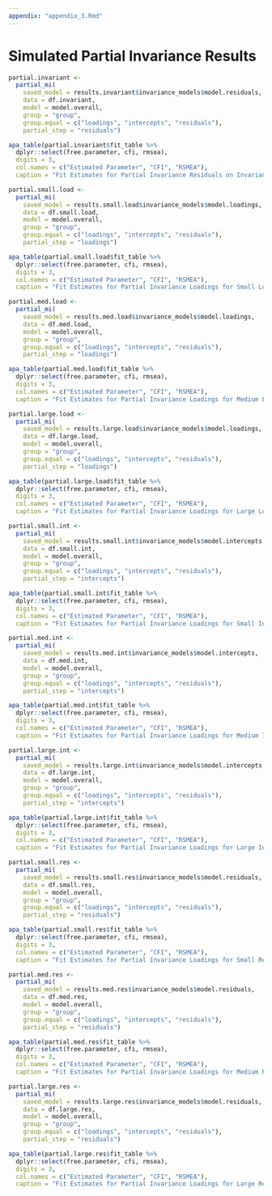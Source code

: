 ```yaml
---
appendix: "appendix_3.Rmd"
---
```


# Simulated Partial Invariance Results

```r
partial.invariant <-
  partial_mi(
    saved_model = results.invariant$invariance_models$model.residuals,
    data = df.invariant,
    model = model.overall,
    group = "group",
    group.equal = c("loadings", "intercepts", "residuals"),
    partial_step = "residuals")

apa_table(partial.invariant$fit_table %>% 
  dplyr::select(free.parameter, cfi, rmsea), 
  digits = 3, 
  col.names = c("Estimated Parameter", "CFI", "RSMEA"),
  caption = "Fit Estimates for Partial Invariance Residuals on Invariant Data")
```

```r
partial.small.load <-
  partial_mi(
    saved_model = results.small.load$invariance_models$model.loadings,
    data = df.small.load,
    model = model.overall,
    group = "group",
    group.equal = c("loadings", "intercepts", "residuals"),
    partial_step = "loadings")

apa_table(partial.small.load$fit_table %>% 
  dplyr::select(free.parameter, cfi, rmsea), 
  digits = 3, 
  col.names = c("Estimated Parameter", "CFI", "RSMEA"),
  caption = "Fit Estimates for Partial Invariance Loadings for Small Loading Data")
```

```r
partial.med.load <-
  partial_mi(
    saved_model = results.med.load$invariance_models$model.loadings,
    data = df.med.load,
    model = model.overall,
    group = "group",
    group.equal = c("loadings", "intercepts", "residuals"),
    partial_step = "loadings")

apa_table(partial.med.load$fit_table %>% 
  dplyr::select(free.parameter, cfi, rmsea), 
  digits = 3, 
  col.names = c("Estimated Parameter", "CFI", "RSMEA"),
  caption = "Fit Estimates for Partial Invariance Loadings for Medium Loading Data")
```

```r
partial.large.load <-
  partial_mi(
    saved_model = results.large.load$invariance_models$model.loadings,
    data = df.large.load,
    model = model.overall,
    group = "group",
    group.equal = c("loadings", "intercepts", "residuals"),
    partial_step = "loadings")

apa_table(partial.large.load$fit_table %>% 
  dplyr::select(free.parameter, cfi, rmsea), 
  digits = 3, 
  col.names = c("Estimated Parameter", "CFI", "RSMEA"),
  caption = "Fit Estimates for Partial Invariance Loadings for Large Loading Data")
```

```r
partial.small.int <-
  partial_mi(
    saved_model = results.small.int$invariance_models$model.intercepts,
    data = df.small.int,
    model = model.overall,
    group = "group",
    group.equal = c("loadings", "intercepts", "residuals"),
    partial_step = "intercepts")

apa_table(partial.small.int$fit_table %>% 
  dplyr::select(free.parameter, cfi, rmsea), 
  digits = 3, 
  col.names = c("Estimated Parameter", "CFI", "RSMEA"),
  caption = "Fit Estimates for Partial Invariance Loadings for Small Intercept Data")
```

```r
partial.med.int <-
  partial_mi(
    saved_model = results.med.int$invariance_models$model.intercepts,
    data = df.med.int,
    model = model.overall,
    group = "group",
    group.equal = c("loadings", "intercepts", "residuals"),
    partial_step = "intercepts")

apa_table(partial.med.int$fit_table %>% 
  dplyr::select(free.parameter, cfi, rmsea), 
  digits = 3, 
  col.names = c("Estimated Parameter", "CFI", "RSMEA"),
  caption = "Fit Estimates for Partial Invariance Loadings for Medium Intercept Data")
```

```r
partial.large.int <-
  partial_mi(
    saved_model = results.large.int$invariance_models$model.intercepts,
    data = df.large.int,
    model = model.overall,
    group = "group",
    group.equal = c("loadings", "intercepts", "residuals"),
    partial_step = "intercepts")

apa_table(partial.large.int$fit_table %>% 
  dplyr::select(free.parameter, cfi, rmsea), 
  digits = 3, 
  col.names = c("Estimated Parameter", "CFI", "RSMEA"),
  caption = "Fit Estimates for Partial Invariance Loadings for Large Intercept Data")
```

```r
partial.small.res <-
  partial_mi(
    saved_model = results.small.res$invariance_models$model.residuals,
    data = df.small.res,
    model = model.overall,
    group = "group",
    group.equal = c("loadings", "intercepts", "residuals"),
    partial_step = "residuals")

apa_table(partial.small.res$fit_table %>% 
  dplyr::select(free.parameter, cfi, rmsea), 
  digits = 3, 
  col.names = c("Estimated Parameter", "CFI", "RSMEA"),
  caption = "Fit Estimates for Partial Invariance Loadings for Small Residual Data")
```

```r
partial.med.res <-
  partial_mi(
    saved_model = results.med.res$invariance_models$model.residuals,
    data = df.med.res,
    model = model.overall,
    group = "group",
    group.equal = c("loadings", "intercepts", "residuals"),
    partial_step = "residuals")

apa_table(partial.med.res$fit_table %>% 
  dplyr::select(free.parameter, cfi, rmsea), 
  digits = 3, 
  col.names = c("Estimated Parameter", "CFI", "RSMEA"),
  caption = "Fit Estimates for Partial Invariance Loadings for Medium Residual Data")
```

```r
partial.large.res <-
  partial_mi(
    saved_model = results.large.res$invariance_models$model.residuals,
    data = df.large.res,
    model = model.overall,
    group = "group",
    group.equal = c("loadings", "intercepts", "residuals"),
    partial_step = "residuals")

apa_table(partial.large.res$fit_table %>% 
  dplyr::select(free.parameter, cfi, rmsea), 
  digits = 3, 
  col.names = c("Estimated Parameter", "CFI", "RSMEA"),
  caption = "Fit Estimates for Partial Invariance Loadings for Large Residual Data")
```


